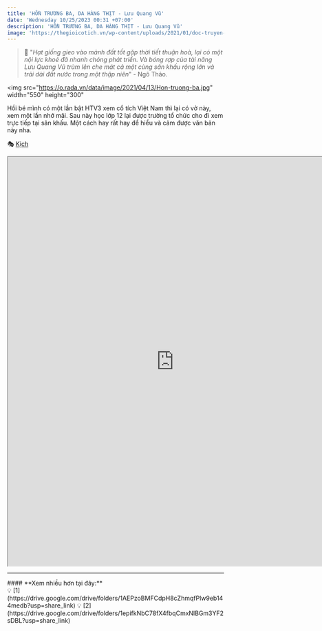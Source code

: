 ```yaml
---
title: 'HỒN TRƯƠNG BA, DA HÀNG THỊT - Lưu Quang Vũ'
date: 'Wednesday 10/25/2023 00:31 +07:00'
description: 'HỒN TRƯƠNG BA, DA HÀNG THỊT - Lưu Quang Vũ'
image: 'https://thegioicotich.vn/wp-content/uploads/2021/01/doc-truyen-hon-truong-ba-da-hang-thit.jpg'
---
```


> 📝 "_Hạt giống gieo vào mảnh đất tốt gặp thời tiết thuận hoà, lại có một nội lực khoẻ đã nhanh chóng phát triển. Và bóng rợp của tài năng Lưu Quang Vũ trùm lên che mát cả một cùng sân khấu rộng lớn và trải dài đất nước trong một thập niên_" - Ngô Thảo.

<img
   src="https://o.rada.vn/data/image/2021/04/13/Hon-truong-ba.jpg"
   width="550"
   height="300"
></img>

Hồi bé mình có một lần bật HTV3 xem cổ tích Việt Nam thì lại có vở này, xem một lần nhớ mãi. Sau này học lớp 12 lại được trường tổ chức cho đi xem trực tiếp tại sân khấu. Một cách hay rất hay để hiểu và cảm được văn bản này nha.

️🎭 [Kịch](https://youtu.be/K8OqodZA9F0?si=44gWaLsjZ_M8UwcL)

<iframe
   src="https://drive.google.com/file/d/1UjnlB6lDav404jtazzia-lEKu_gkp1iC/preview"
   width="770"
   height="950"
   allow="autoplay"
></iframe>

---
<div className="bg-[#ffefef] w-fit px-2 py-0 space-y-0 rounded-lg mt-4 mx-auto">
#### **Xem nhiều hơn tại đây:**
</div>

<div className="flex align-middle justify-center m-auto">
💡 [1](https://drive.google.com/drive/folders/1AEPzoBMFCdpH8cZhmqfPlw9eb144medb?usp=share_link)
💡 [2](https://drive.google.com/drive/folders/1epifkNbC78fX4fbqCmxNlBGm3YF2sDBL?usp=share_link)
</div>
